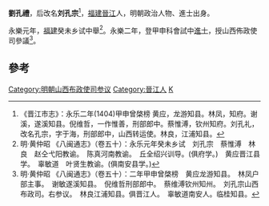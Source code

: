 '''劉孔禮'''，后改名'''刘孔宗'''<ref>《晋江市志》：永乐二年(1404)甲申曾棨榜 黄应，龙游知县。林凤，知府。谢溪，遂溪知县。倪维哲，一作惟善，刑部郎中。蔡惟溥，钦州知府。刘孔礼，改名孔宗，字于海，刑部郎中，山西转运使。林良，江浦知县。</ref>，[[福建|福建]][[晉江|晉江]]人，明朝政治人物、進士出身。

永樂元年，[[福建|福建]]癸未乡试中舉<ref>明·黄仲昭 《八闽通志》（卷五十）：永乐元年癸未乡试　刘孔宗　蔡惟溥　林良　赵仝弋阳教谕。　陈真河南教谕。　丘全绍兴训导。(俱府学。)　黄应晋江县学。　辜敏道　叶贤生教谕。(俱南安县学。)</ref>。永樂二年，登甲申科會試中[[進士|進士]]，授山西佈政使司參議<ref>明·黄仲昭 《八闽通志》（卷五十）：二年甲申曾棨榜　黄应龙游知县。　林凤户部主事。　谢敏遂溪知县。　倪维哲刑部郎中。　蔡维溥钦州知州。　刘孔宗山西布政司。右参议。　林良江浦知县。俱晋江人。　辜敏道南安人。临桂知县。</ref>。

==參考==
{{Reflist}}
{{明朝人物小作品}}
{{永樂二年甲申科殿試金榜}}
{{DEFAULTSORT:Liu刘}}
[[Category:明朝山西布政使司参议|Category:明朝山西布政使司参议]]
[[Category:晉江人|Category:晉江人]]
[[Category:刘姓|K]]